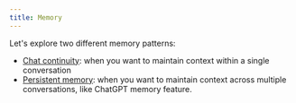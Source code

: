 ```yaml
---
title: Memory
---
```


Let's explore two different memory patterns:
- [Chat continuity](/docs/agents/memory/chat-continuity): when you want to maintain context within a single conversation
- [Persistent memory](/docs/agents/memory/persistent-memory): when you want to maintain context across multiple conversations, like ChatGPT memory feature.
